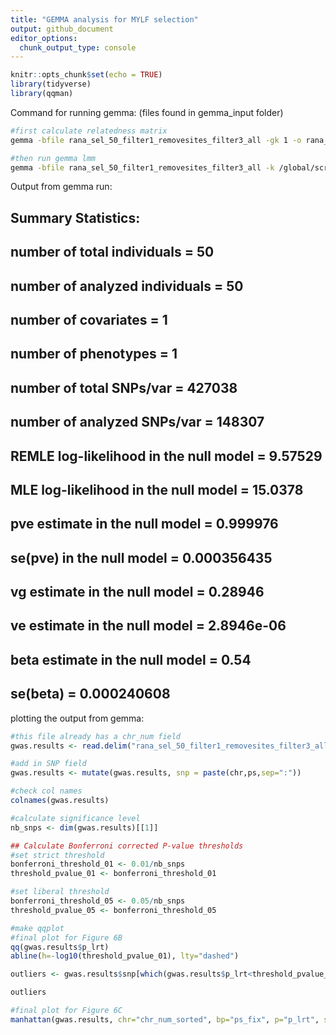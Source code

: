 ```yaml
---
title: "GEMMA analysis for MYLF selection"
output: github_document
editor_options: 
  chunk_output_type: console
---
```


```r
knitr::opts_chunk$set(echo = TRUE)
library(tidyverse)
library(qqman)
```

Command for running gemma:
(files found in gemma_input folder)

```bash
#first calculate relatedness matrix
gemma -bfile rana_sel_50_filter1_removesites_filter3_all -gk 1 -o rana_sel_50_filter1_removesites_filter3_all_relate -miss 0.05

#then run gemma lmm
gemma -bfile rana_sel_50_filter1_removesites_filter3_all -k /global/scratch/users/allie128/rana/selection_analyses/output/rana_sel_50_filter1_removesites_filter3_all_relate.cXX.txt -lmm 4 -o rana_sel_50_filter1_removesites_filter3_all_gemma1 
```

Output from gemma run:

## Summary Statistics:
## number of total individuals = 50
## number of analyzed individuals = 50
## number of covariates = 1
## number of phenotypes = 1
## number of total SNPs/var = 427038
## number of analyzed SNPs/var = 148307
## REMLE log-likelihood in the null model = 9.57529
## MLE log-likelihood in the null model = 15.0378
## pve estimate in the null model = 0.999976
## se(pve) in the null model = 0.000356435
## vg estimate in the null model = 0.28946
## ve estimate in the null model = 2.8946e-06
## beta estimate in the null model =   0.54
## se(beta) =   0.000240608


plotting the output from gemma:

```r

#this file already has a chr_num field
gwas.results <- read.delim("rana_sel_50_filter1_removesites_filter3_all_gemma1.assoc.txt",sep="\t")

#add in SNP field 
gwas.results <- mutate(gwas.results, snp = paste(chr,ps,sep=":"))

#check col names
colnames(gwas.results)

#calculate significance level
nb_snps <- dim(gwas.results)[[1]]

## Calculate Bonferroni corrected P-value thresholds
#set strict threshold
bonferroni_threshold_01 <- 0.01/nb_snps
threshold_pvalue_01 <- bonferroni_threshold_01

#set liberal threshold
bonferroni_threshold_05 <- 0.05/nb_snps
threshold_pvalue_05 <- bonferroni_threshold_05

#make qqplot
#final plot for Figure 6B
qq(gwas.results$p_lrt) 
abline(h=-log10(threshold_pvalue_01), lty="dashed")

outliers <- gwas.results$snp[which(gwas.results$p_lrt<threshold_pvalue_01)]    

outliers

#final plot for Figure 6C
manhattan(gwas.results, chr="chr_num_sorted", bp="ps_fix", p="p_lrt", snp="snp",genomewideline = -log10(threshold_pvalue_01), highlight = outliers, suggestiveline = F)
          


```

